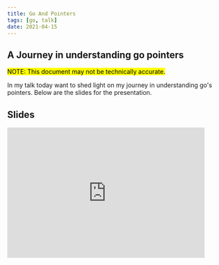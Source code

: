 ```yaml
---
title: Go And Pointers
tags: [go, talk]
date: 2021-04-15
---
```


## A Journey in understanding go pointers

<mark>NOTE: This document may not be technically accurate.</mark>

In my talk today want to shed light on my journey in understanding go's pointers. 
Below are the slides for the presentation.

## Slides
<iframe src="https://docs.google.com/presentation/d/e/2PACX-1vRz9f9TjdYt1xQzMg6q-rMFOVYENVMnBF_7S0hyuFDflk63fu_Jg3xYoVwFDsXyesGdvd5tdElcq3-t/embed?start=false&loop=false&delayms=5000" frameborder="0" width="90%" height="299" allowfullscreen="true" mozallowfullscreen="true" webkitallowfullscreen="true"></iframe>